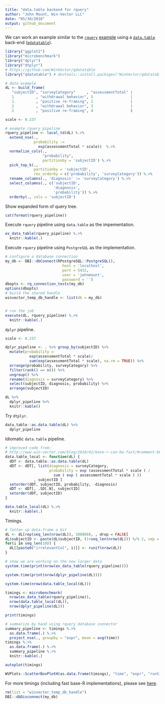```yaml
---
title: "data.table backend for rquery"
author: "John Mount, Win-Vector LLC"
date: "05/30/2018"
output: github_document
---
```


We can work an example similar to the [`rquery`](https://winvector.github.io/rquery/) [example](https://winvector.github.io/rquery/index.html) using a [`data.table`](http://r-datatable.com/) 
back-end ([`qdatatable`](https://github.com/WinVector/qdatatable)).

```r
library("ggplot2")
library("microbenchmark")
library("dplyr")
library("dtplyr")
# https://github.com/WinVector/qdatatable
library("qdatatable") # devtools::install.packages("WinVector/qdatatable")
```


```r
# data example
dL <- build_frame(
   "subjectID", "surveyCategory"     , "assessmentTotal" |
   1          , "withdrawal behavior", 5                 |
   1          , "positive re-framing", 2                 |
   2          , "withdrawal behavior", 3                 |
   2          , "positive re-framing", 4                 )
```


```r
scale <- 0.237

# example rquery pipeline
rquery_pipeline <- local_td(dL) %.>%
  extend_nse(.,
             probability :=
               exp(assessmentTotal * scale))  %.>% 
  normalize_cols(.,
                 "probability",
                 partitionby = 'subjectID') %.>%
  pick_top_k(.,
             partitionby = 'subjectID',
             rev_orderby = c('probability', 'surveyCategory')) %.>% 
  rename_columns(., 'diagnosis' := 'surveyCategory') %.>%
  select_columns(., c('subjectID', 
                      'diagnosis', 
                      'probability')) %.>%
  orderby(., cols = 'subjectID')
```

Show expanded form of query tree.

```r
cat(format(rquery_pipeline))
```

Execute `rquery` pipeline using `data.table` as the impementation.

```r
ex_data_table(rquery_pipeline) %.>%
  knitr::kable(.)
```

Execute `rquery` pipeline using `PostgreSQL` as the implementation.

```r
# configure a database connection
my_db <- DBI::dbConnect(RPostgreSQL::PostgreSQL(),
                          host = 'localhost',
                          port = 5432,
                          user = 'johnmount',
                          password = '')
dbopts <- rq_connection_tests(my_db)
options(dbopts)
# build the shared handle
winvector_temp_db_handle <- list(db = my_db)


# run the job
execute(dL, rquery_pipeline) %.>%
  knitr::kable(.)
```


`dplyr` pipeline.


```r
scale <- 0.237

dplyr_pipeline <- . %>% group_by(subjectID) %>%
  mutate(probability =
           exp(assessmentTotal * scale)/
           sum(exp(assessmentTotal * scale), na.rm = TRUE)) %>%
  arrange(probability, surveyCategory) %>%
  filter(rank() == n()) %>%
  ungroup() %>%
  rename(diagnosis = surveyCategory) %>%
  select(subjectID, diagnosis, probability) %>%
  arrange(subjectID) 

dL %>% 
  dplyr_pipeline %>%
  knitr::kable()
```

Try `dtplyr`.

```r
data.table::as.data.table(dL) %>% 
  dplyr_pipeline
```

Idiomatic `data.table` pipeline.

```r
# improved code from:
# http://www.win-vector.com/blog/2018/01/base-r-can-be-fast/#comment-66746
data.table_local <- function(dL) {
  dDT <- data.table::as.data.table(dL)
  dDT <- dDT[, list(diagnosis = surveyCategory,
                    probability = exp (assessmentTotal * scale ) /
                      sum ( exp ( assessmentTotal * scale ) ))
             , subjectID ]
  setorder(dDT, subjectID, probability, -diagnosis)
  dDT <- dDT[, .SD[.N], subjectID]
  setorder(dDT, subjectID)
}

data.table_local(dL) %.>%
  knitr::kable(.)
```


Timings.

```r
# fatten up data.frame a bit
dL <- dL[rep(seq_len(nrow(dL)), 100000), , drop = FALSE]
dL$subjectID <- paste(dL$subjectID, (1+seq_len(nrow(dL))) %/% 2, sep = "_")
for(i in seq_len(10)) {
  dL[[paste0("irrelevantCol", i)]] <- runif(nrow(dL))
}

# show we are working on the new larger data
system.time(print(nrow(ex_data_table(rquery_pipeline))))

system.time(print(nrow(dplyr_pipeline(dL))))

system.time(nrow(data.table_local(dL)))
```

```r
timings <- microbenchmark(
  nrow(ex_data_table(rquery_pipeline)),
  nrow(data.table_local(dL)),
  nrow(dplyr_pipeline(dL)))
```


```r
print(timings)

# summarize by hand using rquery database connector
summary_pipeline <- timings %.>%
  as.data.frame(.) %.>%
  project_nse(., groupby = "expr", mean = avg(time)) 
timings %.>% 
  as.data.frame(.) %.>%
  summary_pipeline %.>%
  knitr::kable(.)

autoplot(timings)

WVPlots::ScatterBoxPlotH(as.data.frame(timings), "time", "expr", "runtime by expression in nanoseconds")
```

For more timings (including fast base-R implementations), please see [here](https://github.com/WinVector/rquery/blob/master/extras/QTimingFollowup/QTiming4.md).

```r
rm(list = "winvector_temp_db_handle")
DBI::dbDisconnect(my_db)
```



